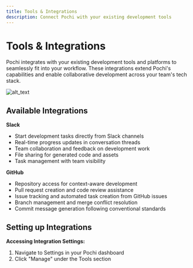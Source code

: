 ```yaml
---
title: Tools & Integrations
description: Connect Pochi with your existing development tools
---
```


# **Tools & Integrations**

Pochi integrates with your existing development tools and platforms to seamlessly fit into your workflow. These integrations extend Pochi's capabilities and enable collaborative development across your team's tech stack.

![alt_text](../../public/images/core-features/image6.png "image_tooltip")

## **Available Integrations**

**Slack**

- Start development tasks directly from Slack channels
- Real-time progress updates in conversation threads
- Team collaboration and feedback on development work
- File sharing for generated code and assets
- Task management with team visibility

**GitHub**

- Repository access for context-aware development
- Pull request creation and code review assistance
- Issue tracking and automated task creation from GitHub issues
- Branch management and merge conflict resolution
- Commit message generation following conventional standards

## **Setting up Integrations**

**Accessing Integration Settings:**

1. Navigate to Settings in your Pochi dashboard
2. Click "Manage" under the Tools section
